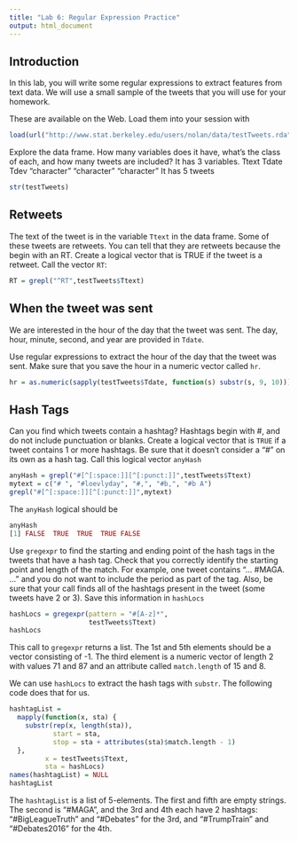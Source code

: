 ```yaml
---
title: "Lab 6: Regular Expression Practice"
output: html_document
---
```


## Introduction

In this lab, you will write some regular expressions to extract features from text data. We will use a small sample of the tweets that you will use for your homework.

These are available on the Web. Load them into your session with

```r
load(url("http://www.stat.berkeley.edu/users/nolan/data/testTweets.rda"))
```

Explore the data frame. How many variables does it have, what's the class of each, and how many tweets are included?
It has 3 variables. 
Ttext       Tdate        Tdev 
"character" "character" "character" 
It has 5 tweets

```r
str(testTweets)
```

## Retweets

The text of the tweet is in the variable `Ttext` in the data frame. Some of these tweets are retweets. You can tell that they are retweets because the begin with an RT. Create a logical vector that is TRUE if the tweet is a retweet. Call the vector `RT`:

```r
RT = grepl("^RT",testTweets$Ttext)
```

## When the tweet was sent

We are interested in the hour of the day that the tweet was sent. The day, hour, minute, second, and year are 
provided in `Tdate`.

Use regular expressions to extract the hour of the day that the tweet was sent. Make sure that you save the hour in a numeric vector called `hr`.

```r
hr = as.numeric(sapply(testTweets$Tdate, function(s) substr(s, 9, 10)))
```

## Hash Tags

Can you find which tweets contain a hashtag? Hashtags begin with #, and do not include punctuation or blanks. Create a logical vector that is `TRUE` if a tweet contains 1 or more hashtags. Be sure that it doesn't consider a "#" on its own as a hash tag. Call this logical vector `anyHash`

```r
anyHash = grepl("#[^[:space:]][^[:punct:]]",testTweets$Ttext)
mytext = c("# ", "#loevlyday", "#,", "#b,", "#b A")
grepl("#[^[:space:]][^[:punct:]]",mytext)
```

The `anyHash` logical should be 
```r
anyHash
[1] FALSE  TRUE  TRUE  TRUE FALSE
```


Use `gregexpr` to find the starting and ending point of the hash tags in the tweets that have a hash tag. Check that you correctly identify the starting point and length of the match. For example, one tweet contains "...  #MAGA. ..." and you do not want to include the period as part of the tag.
Also, be sure that your call finds all of the hashtags present in the tweet (some tweets have 2 or 3). Save this information in `hashLocs` 

```r
hashLocs = gregexpr(pattern = "#[A-z]*",
                    testTweets$Ttext)
hashLocs
```

This call to `gregexpr` returns a list. The 1st and 5th elements should be a vector consisting of -1.
The third element is a numeric vector of length 2 with values 71 and 87 and an attribute called `match.length` of 15 and 8. 

We can use `hashLocs` to extract the hash tags with `substr`. The following code does that for us.

```r
hashtagList = 
  mapply(function(x, sta) {
    substr(rep(x, length(sta)), 
           start = sta, 
           stop = sta + attributes(sta)$match.length - 1)
  },
         x = testTweets$Ttext,
         sta = hashLocs)
names(hashtagList) = NULL
hashtagList
```

The `hashtagList` is a list of 5-elements. The first and fifth are empty strings. The second is "#MAGA", and the 3rd and 4th each have 2 hashtags:  "#BigLeagueTruth" and "#Debates" for the 3rd, and "#TrumpTrain" and "#Debates2016" for the 4th.
